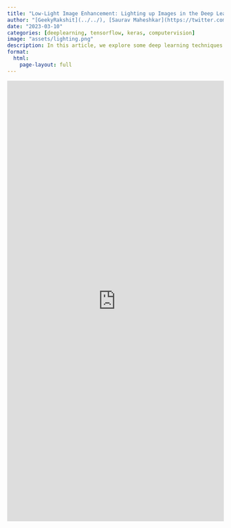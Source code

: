 ```yaml
---
title: "Low-Light Image Enhancement: Lighting up Images in the Deep Learning Era"
author: "[GeekyRakshit](../../), [Saurav Maheshkar](https://twitter.com/MaheshkarSaurav), [Samarendra Dash](https://twitter.com/samarendra109), [Aritra Roy Gosthipaty](https://twitter.com/ariG23498)"
date: "2023-03-10"
categories: [deeplearning, tensorflow, keras, computervision]
image: "assets/lighting.png"
description: In this article, we explore some deep learning techniques for low-light image enhancement, so that you can enhance images taken under sub-optimal conditions.
format: 
  html:
    page-layout: full
---
```


<iframe src="https://wandb.ai/ml-colabs/low-light-enhancement/reports/Low-Light-Image-Enhancement-Lighting-up-Images-in-the-Deep-Learning-Era--VmlldzozNzE4Njkz" style="border:none;height:1024px;width:100%"></iframe>